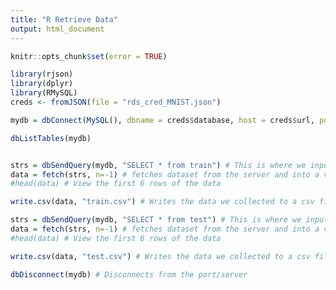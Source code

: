 ---
title: "R Retrieve Data"
output: html_document
---
```{r, echo=FALSE}
knitr::opts_chunk$set(error = TRUE)
```

```{r setup, include=FALSE}
library(rjson)
library(dplyr)
library(RMySQL)
creds <- fromJSON(file = "rds_cred_MNIST.json")
```

```{r, echo=FALSE}
mydb = dbConnect(MySQL(), dbname = creds$database, host = creds$url, port = creds$port, user = creds$user, password = creds$pass)

dbListTables(mydb)


strs = dbSendQuery(mydb, "SELECT * from train") # This is where we input the SQL code so change "train" 
data = fetch(strs, n=-1) # fetches dataset from the server and into a varialble
#head(data) # View the first 6 rows of the data

write.csv(data, "train.csv") # Writes the data we collected to a csv file

strs = dbSendQuery(mydb, "SELECT * from test") # This is where we input the SQL code so change "test" 
data = fetch(strs, n=-1) # fetches dataset from the server and into a varialble
#head(data) # View the first 6 rows of the data

write.csv(data, "test.csv") # Writes the data we collected to a csv file

dbDisconnect(mydb) # Disconnects from the port/server
```



```{r, ref.label=knitr::all_labels(),echo=TRUE,eval=FALSE}
```